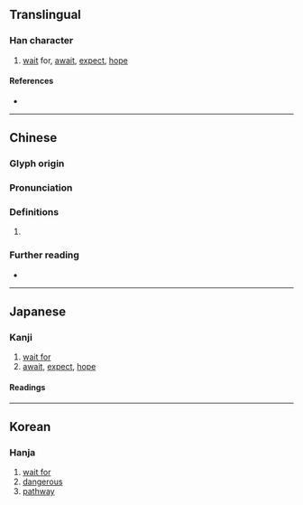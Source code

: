 {{character info/new}}
==Translingual==

===Han character===
{{Han char|rn=60|rad=彳|as=10|sn=13|four=22234|canj=HOBVK|ids=⿰彳奚}}

# [[wait]] for, [[await]], [[expect]], [[hope]]

====References====
* {{Han ref|kx=0370.130|dkj=10204|dj=0697.010|hdz=20839.010|uh=5FAF|ud=24495|bh=DD63|bd=56675}}

----

==Chinese==
{{zh-forms|alt=傒}}

===Glyph origin===
{{Han etym}}

===Pronunciation===
{{zh-pron
|m=xī,xí
|m-s=
|c=hai4,hai5
|c-t=
|g=
|h=pfs=
|j=
|mb=
|md=
|mn=
|mn-t=
|w=
|x=
|mc=y
|oc=y
|ma=
|cat=
}}

===Definitions===
{{zh-hanzi}}

# {{rfdef|zh|sort=彳10}}

===Further reading===
* {{R:yue:Hanzi}}

----

==Japanese==

===Kanji===
{{ja-kanji|grade=|rs=彳10}}

# [[wait for]]
# [[await]], [[expect]], [[hope]]

====Readings====
{{ja-readings
|goon=けい, げい
|kanon=けい
|kun=こみち-, も-つ
}}

----

==Korean==

===Hanja===
{{ko-hanja|hangeul=혜|eumhun=}}

# [[wait for]]
# [[dangerous]]
# [[pathway]]